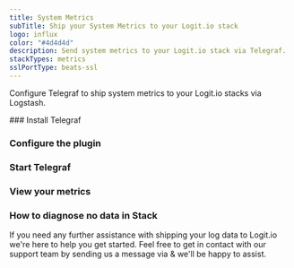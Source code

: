 ```yaml
---
title: System Metrics
subTitle: Ship your System Metrics to your Logit.io stack
logo: influx
color: "#4d4d4d"
description: Send system metrics to your Logit.io stack via Telegraf. 
stackTypes: metrics
sslPortType: beats-ssl
---
```


Configure Telegraf to ship system metrics to your Logit.io stacks via Logstash.

<Steps>
  ### Install Telegraf

  <InstallTelegraf />

  ### Configure the plugin

  <TelegrafPlugin />

  ### Start Telegraf

  <StartTelegraf />

  ### View your metrics
  <LaunchVisualizer type="metrics" />

  ### How to diagnose no data in Stack

  <DiagnoseNoData />

</Steps>

If you need any further assistance with shipping your log data to Logit.io we're here to help you get started. 
Feel free to get in contact with our support team by sending us a message via <IntercomButton text="live chat" /> 
& we'll be happy to assist.